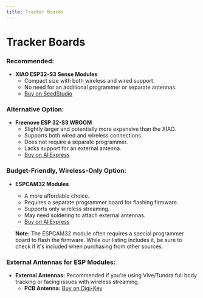 ```yaml
---
title: Tracker Boards
---
```


# Tracker Boards

### Recommended:

- **XIAO ESP32-S3 Sense Modules**
  - Compact size with both wireless and wired support.
  - No need for an additional programmer or separate antennas.
  - [Buy on SeedStudio](https://seeedstudio.com/XIAO-ESP32S3-Sense-p-5639.html)

### Alternative Option:

- **Freenove ESP 32-S3 WROOM**
  - Slightly larger and potentially more expensive than the XIAO.
  - Supports both wired and wireless connections.
  - Does not require a separate programmer.
  - Lacks support for an external antenna.
  - [Buy on AliExpress](https://www.aliexpress.com/item/3256807572240453.html)

### Budget-Friendly, Wireless-Only Option:

- **ESPCAM32 Modules**
  - A more affordable choice.
  - Requires a separate programmer board for flashing firmware.
  - Supports only wireless streaming.
  - May need soldering to attach external antennas.
  - [Buy on AliExpress](https://www.aliexpress.com/item/3256806346200289.html)

  **Note:** The ESPCAM32 module often requires a special programmer board to flash the firmware. While our listing includes it, be sure to check if it's included when purchasing from other sources.

### External Antennas for ESP Modules:

- **External Antennas:** Recommended if you're using Vive/Tundra full body tracking or facing issues with wireless streaming.
  - **PCB Antenna:** [Buy on Digi-Key](https://www.digikey.com/en/products/detail/taoglas-limited/FXP72.07.0053A/2332702)
